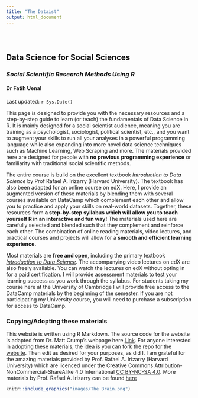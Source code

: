 ```yaml
---
title: "The Dataist"
output: html_document
---
```


<style type="text/css">
.title {
  display: none;
}

#getting-started img {
  margin-right: 10px;
}

</style>

<div class="row" style="padding-top: 30px;">
<div class="col-sm-6">

# **Data Science for Social Sciences**
### *Social Scientific Research Methods Using R* {style="padding-top: 0px;"}

#### Dr Fatih Uenal
Last updated: `r Sys.Date()`


This page is designed to provide you with the necessary resources and a step-by-step guide to learn (or teach) the fundamentals of Data Science in R. It is mainly designed for a social scientist audience, meaning you are training as a psychologist, sociologist, political scientist, etc., and you want to augment your skills to run all your analyses in a powerful programming language while also expanding into more novel data science techniques such as Machine Learning, Web Scraping and more. The materials provided here are designed for people with **no previous programming experience** or familiarity with traditional social scientific methods. 

The entire course is build on the excellent textbook *Introduction to Data Science* by Prof Rafael A. Irizarry (Harvard University). The textbook has also been adapted for an online course on edX. Here, I provide an augmented version of these materials by blending them with several courses available on DataCamp which complement each other and allow you to practice and apply your skills on real-world datasets. Together, these resources form **a step-by-step syllabus which will allow you to teach yourself R in an interactive and fun way!** The materials used here are carefully selected and blended such that they complement and reinforce each other. The combination of online reading materials, video lectures, and practical courses and projects will allow for a **smooth and efficient learning experience.**

Most materials are **free and open**, including the primary textbook [*Introduction to Data Science*](https://rafalab.github.io/dsbook/). The accompanying video lectures on edX are also freely available. You can watch the lectures on edX without opting in for a paid certification. I will provide assessment materials to test your learning success as you work through the syllabus. For students taking my course here at the University of Cambridge I will provide free access to the DataCamp materials by the beginning of the semester. If you are not participating my University course, you will need to purchase a subscription for access to DataCamp.

### Copying/Adopting these materials

This website is written using R Markdown. The source code for the website is adapted from Dr. Matt Crump's webpage here [Link](https://github.com/CrumpLab/psyc3400).  For anyone interested in adopting these materials, the idea is you can fork the repo for the [website](https://github.com/CrumpLab/psyc3400). Then edit as desired for your purposes, as did I. I am grateful for the amazing materials provided by Prof. Rafael A. Irizarry (Harvard University) which are licenced under the Creative Commons Attribution-NonCommercial-ShareAlike 4.0 International [CC BY-NC-SA 4.0](https://creativecommons.org/licenses/by-nc-sa/4.0/). More materials by Prof. Rafael A. Irizarry can be found [here](http://rafalab.github.io/) 

</div>
<div class="col-sm-6">

<a href="https://fuenal.github.io/dataism/Lectures.html">
```r
knitr::include_graphics("images/The Brain.png")
```
</a>


</div>
</div>
